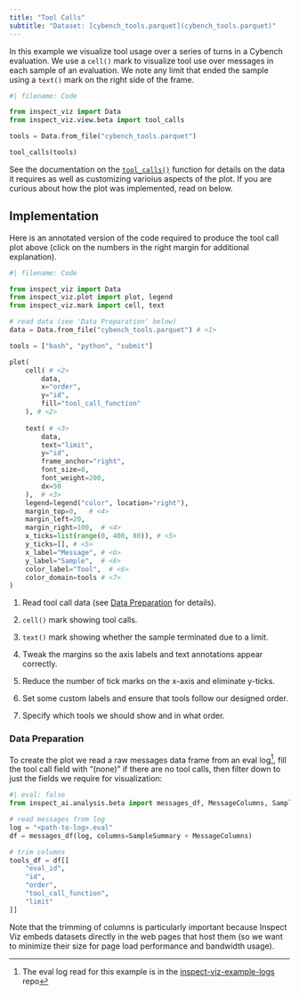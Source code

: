 ```yaml
---
title: "Tool Calls"
subtitle: "Dataset: [cybench_tools.parquet](cybench_tools.parquet)"
---
```


In this example we visualize tool usage over a series of turns in a Cybench evaluation. We use a `cell()` mark to visualize tool use over messages in each sample of an evaluation. We note any limit that ended the sample using a `text()` mark on the right side of the frame.

```python
#| filename: Code

from inspect_viz import Data
from inspect_viz.view.beta import tool_calls

tools = Data.from_file("cybench_tools.parquet")

tool_calls(tools)
```

See the documentation on the [`tool_calls()`](../../../reference/inspect_viz.view.qmd#tool_calls) function for details on the data it requires as well as customizing varioius aspects of the plot.  If you are curious about how the plot was implemented, read on below.

## Implementation

Here is an annotated version of the code required to produce the tool call plot above (click on the numbers in the right margin for additional explanation).

```python
#| filename: Code

from inspect_viz import Data
from inspect_viz.plot import plot, legend
from inspect_viz.mark import cell, text

# read data (see 'Data Preparation' below)
data = Data.from_file("cybench_tools.parquet") # <1>

tools = ["bash", "python", "submit"]

plot(
    cell( # <2>
        data,
        x="order",
        y="id",
        fill="tool_call_function"
    ), # <2>
    
    text( # <3>
        data, 
        text="limit", 
        y="id",
        frame_anchor="right", 
        font_size=8, 
        font_weight=200,
        dx=50
    ),  # <3>
    legend=legend("color", location="right"),
    margin_top=0,   # <4>
    margin_left=20,
    margin_right=100,  # <4>
    x_ticks=list(range(0, 400, 80)), # <5>
    y_ticks=[], # <5>
    x_label="Message", # <6>
    y_label="Sample",  # <6>
    color_label="Tool",  # <6>
    color_domain=tools # <7>
)
```

1. Read tool call data (see [Data Preparation](#data-preparation) for details).

2. `cell()` mark showing tool calls.

3. `text()` mark showing whether the sample terminated due to a limit.

4. Tweak the margins so the axis labels and text annotations appear correctly.

5. Reduce the number of tick marks on the x-axis and eliminate y-ticks.

6. Set some custom labels and ensure that tools follow our designed order.

7. Specify which tools we should show and in what order.

### Data Preparation {.unlisted}

To create the plot we read a raw messages data frame from an eval log^[The eval log read for this example is in the [inspect-viz-example-logs](https://github.com/meridianlabs-ai/inspect-viz-example-logs/blob/main/logs/cybench/2025-06-28T12-26-01%2B00-00_cybench_cHgZahEpPHqsSx8GfGjKai.eval) repo], fill the tool call field with "(none)" if there are no tool calls, then filter down to just the fields we require for visualization:

<!-- ~/meridianlabs/inspect-viz-example-logs/logs/cybench/2025-06-28T12-26-01+00-00_cybench_cHgZahEpPHqsSx8GfGjKai.eval -->

```python
#| eval: false
from inspect_ai.analysis.beta import messages_df, MessageColumns, SampleSummary

# read messages from log
log = "<path-to-log>.eval"
df = messages_df(log, columns=SampleSummary + MessageColumns)

# trim columns
tools_df = df[[
    "eval_id",
    "id",
    "order",
    "tool_call_function",
    "limit"
]]
```

Note that the trimming of columns is particularly important because Inspect Viz embeds datasets directly in the web pages that host them (so we want to minimize their size for page load performance and bandwidth usage).

